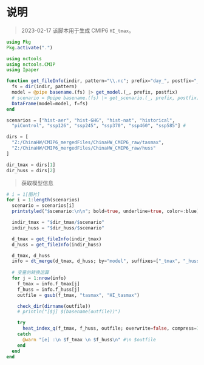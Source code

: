 # 说明

> 2023-02-17
该脚本用于生成 CMIP6 `HI_tmax`。


```julia
using Pkg
Pkg.activate(".")

using nctools
using nctools.CMIP
using Ipaper
```

```julia
function get_fileInfo(indir, pattern="\\.nc"; prefix="day_", postfix="_hist|_ssp|_piControl")
  fs = dir(indir, pattern)
  model = @pipe basename.(fs) |> get_model.(_, prefix, postfix)
  # scenario = @pipe basename.(fs) |> get_scenario.(_, prefix, postfix)
  DataFrame(model=model, f=fs)
end

scenarios = ["hist-aer", "hist-GHG", "hist-nat", "historical",
  "piControl", "ssp126", "ssp245", "ssp370", "ssp460", "ssp585"] # 

dirs = [
  "Z:/ChinaHW/CMIP6_mergedFiles/ChinaHW_CMIP6_raw/tasmax",
  "Z:/ChinaHW/CMIP6_mergedFiles/ChinaHW_CMIP6_raw/huss"
]

dir_tmax = dirs[1]
dir_huss = dirs[2]
```

> 获取模型信息

```julia
# i = 1[图片]
for i = 1:length(scenarios)
  scenario = scenarios[i]
  printstyled("$scenario:\n\n"; bold=true, underline=true, color=:blue)

  indir_tmax = "$dir_tmax/$scenario"
  indir_huss = "$dir_huss/$scenario"

  d_tmax = get_fileInfo(indir_tmax)
  d_huss = get_fileInfo(indir_huss)

  d_tmax, d_huss
  info = dt_merge(d_tmax, d_huss; by="model", suffixes=["_tmax", "_huss"])
  
  # 变量的转换运算
  for j = 1:nrow(info)
    f_tmax = info.f_tmax[j]
    f_huss = info.f_huss[j]
    outfile = gsub(f_tmax, "tasmax", "HI_tasmax")

    check_dir(dirname(outfile))
    # println("[$j] $(basename(outfile))")

    try
      heat_index_q(f_tmax, f_huss, outfile; overwrite=false, compress=1)
    catch
      @warn "[e] :\n $f_tmax \n $f_huss\n" #\n $outfile
    end
  end
end
```
